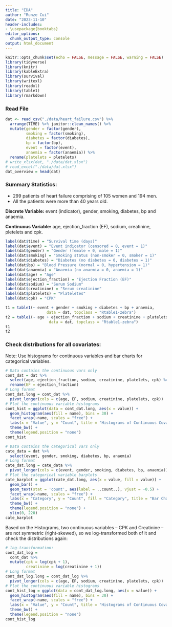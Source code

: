 ```yaml
---
title: "EDA"
author: "Runze Cui"
date: "2023-11-10"
header-includes:
- \usepackage{booktabs}
editor_options: 
  chunk_output_type: console
output: html_document
---
```


```r
knitr::opts_chunk$set(echo = FALSE, message = FALSE, warning = FALSE)
library(tidyverse)
library(knitr)
library(kableExtra)
library(survival)
library(writexl)
library(readxl)
library(table1)
library(rmarkdown)
```

### Read File

```r
dat <- read_csv("./data/heart_failure.csv") %>% 
  arrange(TIME) %>% janitor::clean_names() %>% 
  mutate(gender = factor(gender), 
         smoking = factor(smoking),
         diabetes = factor(diabetes),
         bp = factor(bp),
         event = factor(event),
         anaemia = factor(anaemia)) %>% 
  rename(platelets = pletelets)
# write_xlsx(dat, "./data/dat.xlsx")
# read_excel("./data/dat.xlsx")
dat_overview = head(dat)
```

### Summary Statistics:

- 299 patients of heart failure comprising of 105 women and 194 men.
- All the patients were more than 40 years old.

**Discrete Variable:** event (indicator), gender, smoking, diabetes, bp and anaemia.

**Continuous Variable:** age, ejection_fraction (EF), sodium, creatinine, pletelets and cpk.


```r
label(dat$time) = "Survival time (days)"
label(dat$event) = "Event indicator (censored = 0, event = 1)"
label(dat$gender) = "Gender (female = 0, male = 1)"
label(dat$smoking) = "Smoking status (non-smoker = 0, smoker = 1)"
label(dat$diabetes) = "Diabetes (no diabetes = 0, diabetes = 1)"
label(dat$bp) = "Blood Pressure (normal = 0, hypertension = 1)"
label(dat$anaemia) = "Anaemia (no anaemia = 0, anaemia = 1)"
label(dat$age) = "Age"
label(dat$ejection_fraction) = "Ejection Fraction (EF)"
label(dat$sodium) = "Serum Sodium"
label(dat$creatinine) = "Serum creatinine"
label(dat$platelets) = "Plateletes"
label(dat$cpk) = "CPK"

t1 = table1(~ event + gender + smoking + diabetes + bp + anaemia, 
                  data = dat, topclass = "Rtable1-zebra")
t2 = table1(~ age + ejection_fraction + sodium + creatinine + platelets + cpk, 
                   data = dat, topclass = "Rtable1-zebra")
t1
t2
```


### Check distributions for all covariates:

Note: Use histograms for continuous variables and bar charts for categorical variables.

```r
# Data contains the continuous vars only
cont_dat = dat %>% 
  select(age, ejection_fraction, sodium, creatinine, platelets, cpk) %>% 
  rename(EF = ejection_fraction)
# Long format 
cont_dat.long = cont_dat %>% 
  pivot_longer(cols = c(age, EF, sodium, creatinine, platelets, cpk))
# Plot the continuous variable histograms
cont_hist = ggplot(data = cont_dat.long, aes(x = value)) +
  geom_histogram(aes(fill = name), bins = 30) +
  facet_wrap(~name, scales = "free") +
  labs(x = "Value", y = "Count", title = "Histograms of Continuous Covariates") +
  theme_bw() +
  theme(legend.position = "none")
cont_hist

# Data contains the categorical vars only
cate_data = dat %>% 
  select(event, gender, smoking, diabetes, bp, anaemia)
# Long format 
cate_dat.long = cate_data %>% 
  pivot_longer(cols = c(event, gender, smoking, diabetes, bp, anaemia))
# Plot the categorical variable barplots
cate_barplot = ggplot(cate_dat.long, aes(x = value, fill = value)) +
  geom_bar() +
  geom_text(stat = 'count', aes(label = ..count..), vjust = -0.5) +
  facet_wrap(~name, scales = "free") +
  labs(x = "Category", y = "Count", fill = "Category", title = "Bar Charts of Categorical Covariates") +
  theme_bw() +
  theme(legend.position = "none") +
  ylim(0, 220)
cate_barplot
```

Based on the Histograms, two continuous variables -- CPK and Creatinine -- are not symmetric (right-skewed), so we log-transformed both of it and check the distributions again:

```r
# log-transformation:
cont_dat_log = 
  cont_dat %>% 
  mutate(cpk = log(cpk + 1),
         creatinine = log(creatinine + 1))
# Long format 
cont_dat_log.long = cont_dat_log %>% 
  pivot_longer(cols = c(age, EF, sodium, creatinine, platelets, cpk))
# Plot the continuous variable histograms
cont_hist_log = ggplot(data = cont_dat_log.long, aes(x = value)) +
  geom_histogram(aes(fill = name), bins = 30) +
  facet_wrap(~name, scales = "free") +
  labs(x = "Value", y = "Count", title = "Histograms of Continuous Covariates") +
  theme_bw() +
  theme(legend.position = "none")
cont_hist_log
```


